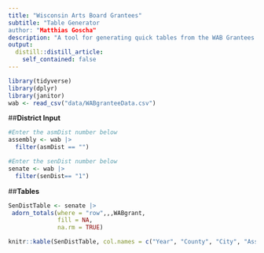 ```yaml
---
title: "Wisconsin Arts Board Grantees"
subtitle: "Table Generator
author: "Matthias Goscha"
description: "A tool for generating quick tables from the WAB Grantees data. Contains FY2023 and FY2024"
output:
  distill::distill_article:
    self_contained: false
---
```

```r
library(tidyverse)
library(dplyr)
library(janitor)
wab <- read_csv("data/WABgranteeData.csv")
```
##**District Input**
```r
#Enter the asmDist number below
assembly <- wab |>
  filter(asmDist == "")

#Enter the senDist number below
senate <- wab |>
  filter(senDist== "1")
```


##**Tables**
```r
SenDistTable <- senate |>
 adorn_totals(where = "row",,,WABgrant,
              fill = NA,
              na.rm = TRUE)

knitr::kable(SenDistTable, col.names = c("Year", "County", "City", "Assembly District", "Senate District", "Grantee", "Program", "Grant Amount"), format = "html", padding = 10) 
```

